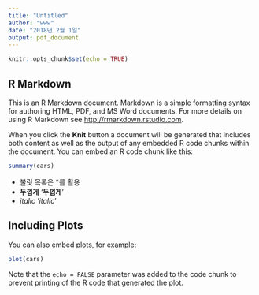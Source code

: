 ```yaml
---
title: "Untitled"
author: "www"
date: "2018년 2월 1일"
output: pdf_document
---
```




```r
knitr::opts_chunk$set(echo = TRUE)
```
## R Markdown

This is an R Markdown document. Markdown is a simple formatting syntax for authoring HTML, PDF, and MS Word documents. For more details on using R Markdown see <http://rmarkdown.rstudio.com>.

When you click the **Knit** button a document will be generated that includes both content as well as the output of any embedded R code chunks within the document. You can embed an R code chunk like this:

```r
summary(cars)
```

* 불릿 목록은 *를 활용
* **두껍게** '**두껍게**'
* *italic* '*italic*'

## Including Plots

You can also embed plots, for example:

```r
plot(cars)
```

Note that the `echo = FALSE` parameter was added to the code chunk to prevent printing of the R code that generated the plot.
